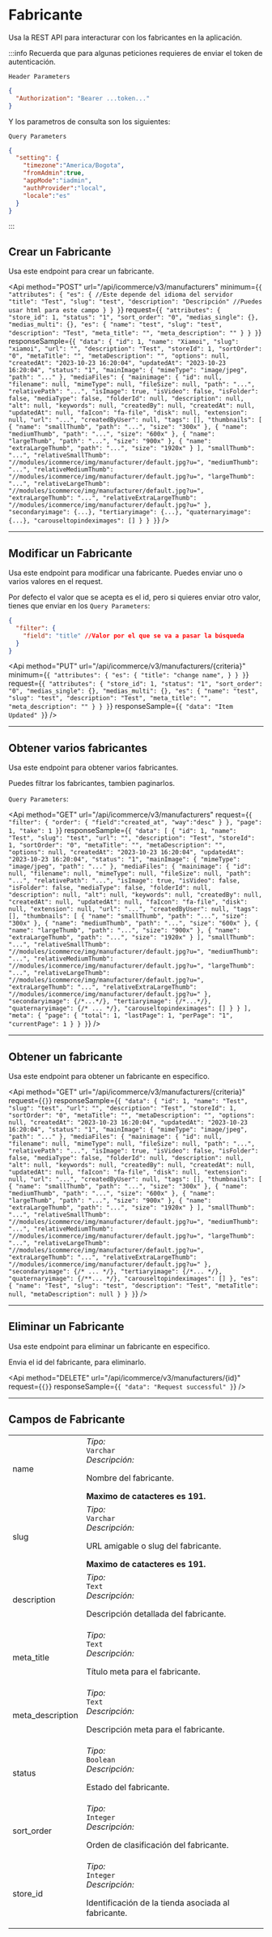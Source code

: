 
# Fabricante

Usa la REST API para interacturar con los fabricantes en la aplicación.

:::info
Recuerda que para algunas peticiones requieres de enviar el token de autenticación.

`Header Parameters`
```json
{
  "Authorization": "Bearer ...token..."
}
```
Y los parametros de consulta son los siguientes:

`Query Parameters`
```json
{
  "setting": {
    "timezone":"America/Bogota",
    "fromAdmin":true,
    "appMode":"iadmin",
    "authProvider":"local",
    "locale":"es"
  }
}
```
:::

##  Crear un Fabricante

Usa este endpoint para crear un fabricante.

<Api
  method="POST"
  url="/api/icommerce/v3/manufacturers"
  minimum={`{
  "attributes": {
    "es": { //Este depende del idioma del servidor
      "title": "Test",
      "slug": "test",
      "description": "Descripción" //Puedes usar html para este campo
    }
  }
}`}
  request={`{
  "attributes": {
    "store_id": 1,
    "status": "1",
    "sort_order": "0",
    "medias_single": {},
    "medias_multi": {},
    "es": {
      "name": "test",
      "slug": "test",
      "description": "Test",
      "meta_title": "",
      "meta_description": ""
    }
  }
}`}
  responseSample={`{
  "data": {
    "id": 1,
    "name": "Xiamoi",
    "slug": "xiamoi",
    "url": "",
    "description": "Test",
    "storeId": 1,
    "sortOrder": "0",
    "metaTitle": "",
    "metaDescription": "",
    "options": null,
    "createdAt": "2023-10-23 16:20:04",
    "updatedAt": "2023-10-23 16:20:04",
    "status": "1",
    "mainImage": {
      "mimeType": "image/jpeg",
      "path": "..."
    },
    "mediaFiles": {
      "mainimage": {
        "id": null,
        "filename": null,
        "mimeType": null,
        "fileSize": null,
        "path": "...",
        "relativePath": "...",
        "isImage": true,
        "isVideo": false,
        "isFolder": false,
        "mediaType": false,
        "folderId": null,
        "description": null,
        "alt": null,
        "keywords": null,
        "createdBy": null,
        "createdAt": null,
        "updatedAt": null,
        "faIcon": "fa-file",
        "disk": null,
        "extension": null,
        "url": "...",
        "createdByUser": null,
        "tags": [],
        "thumbnails": [
          {
            "name": "smallThumb",
            "path": "...",
            "size": "300x"
          },
          {
            "name": "mediumThumb",
            "path": "...",
            "size": "600x"
          },
          {
            "name": "largeThumb",
            "path": "...",
            "size": "900x"
          },
          {
            "name": "extraLargeThumb",
            "path": "...",
            "size": "1920x"
          }
        ],
        "smallThumb": "...",
        "relativeSmallThumb": "//modules/icommerce/img/manufacturer/default.jpg?u=",
        "mediumThumb": "...",
        "relativeMediumThumb": "//modules/icommerce/img/manufacturer/default.jpg?u=",
        "largeThumb": "...",
        "relativeLargeThumb": "//modules/icommerce/img/manufacturer/default.jpg?u=",
        "extraLargeThumb": "...",
        "relativeExtraLargeThumb": "//modules/icommerce/img/manufacturer/default.jpg?u="
      },
      "secondaryimage": {...},
      "tertiaryimage": {...},
      "quaternaryimage": {...},
      "carouseltopindeximages": []
    }
  }
}`}
/>

---
##  Modificar un Fabricante

Usa este endpoint para modificar una fabricante. Puedes enviar uno o varios valores en el request.

Por defecto el valor que se acepta es el id, pero si quieres enviar otro valor, tienes que enviar en los `Query Parameters`:

```json
{
  "filter": {
    "field": "title" //Valor por el que se va a pasar la búsqueda
  }
}
```

<Api
  method="PUT"
  url="/api/icommerce/v3/manufacturers/{criteria}"
  minimum={`{
  "attributes": {
    "es": {
      "title": "change name",
    }
  }
}`}
  request={`{
  "attributes": {
    "store_id": 1,
    "status": "1",
    "sort_order": "0",
    "medias_single": {},
    "medias_multi": {},
    "es": {
      "name": "test",
      "slug": "test",
      "description": "Test",
      "meta_title": "",
      "meta_description": ""
    }
  }
}`}
  responseSample={`{
  "data": "Item Updated"
}`}
/>

----
##  Obtener varios fabricantes

Usa este endpoint para obtener varios fabricantes.

Puedes filtrar los fabricantes, tambien paginarlos.

`Query Parameters`:

<Api
  method="GET"
  url="/api/icommerce/v3/manufacturers"
  request={`{
  "filter": {
    "order": {
      "field":"created_at",
      "way":"desc"
    }
  },
  "page": 1,
  "take": 1
}`}
  responseSample={`{
  "data": [
    {
      "id": 1,
      "name": "Test",
      "slug": "test",
      "url": "",
      "description": "Test",
      "storeId": 1,
      "sortOrder": "0",
      "metaTitle": "",
      "metaDescription": "",
      "options": null,
      "createdAt": "2023-10-23 16:20:04",
      "updatedAt": "2023-10-23 16:20:04",
      "status": "1",
      "mainImage": {
        "mimeType": "image/jpeg",
        "path": "..."
      },
      "mediaFiles": {
        "mainimage": {
          "id": null,
          "filename": null,
          "mimeType": null,
          "fileSize": null,
          "path": "...",
          "relativePath": "...",
          "isImage": true,
          "isVideo": false,
          "isFolder": false,
          "mediaType": false,
          "folderId": null,
          "description": null,
          "alt": null,
          "keywords": null,
          "createdBy": null,
          "createdAt": null,
          "updatedAt": null,
          "faIcon": "fa-file",
          "disk": null,
          "extension": null,
          "url": "...",
          "createdByUser": null,
          "tags": [],
          "thumbnails": [
            {
              "name": "smallThumb",
              "path": "...",
              "size": "300x"
            },
            {
              "name": "mediumThumb",
              "path": "...",
              "size": "600x"
            },
            {
              "name": "largeThumb",
              "path": "...",
              "size": "900x"
            },
            {
              "name": "extraLargeThumb",
              "path": "...",
              "size": "1920x"
            }
          ],
          "smallThumb": "...",
          "relativeSmallThumb": "//modules/icommerce/img/manufacturer/default.jpg?u=",
          "mediumThumb": "...",
          "relativeMediumThumb": "//modules/icommerce/img/manufacturer/default.jpg?u=",
          "largeThumb": "...",
          "relativeLargeThumb": "//modules/icommerce/img/manufacturer/default.jpg?u=",
          "extraLargeThumb": "...",
          "relativeExtraLargeThumb": "//modules/icommerce/img/manufacturer/default.jpg?u="
        },
        "secondaryimage": {/*...*/},
        "tertiaryimage": {/*...*/},
        "quaternaryimage": {/* ... */},
        "carouseltopindeximages": []
      }
    }
  ],
  "meta": {
    "page": {
      "total": 1,
      "lastPage": 1,
      "perPage": "1",
      "currentPage": 1
    }
  }
}`}
/>

----
##  Obtener un fabricante

Usa este endpoint para obtener un fabricante en especifico.

<Api
  method="GET"
  url="/api/icommerce/v3/manufacturers/{criteria}"
  request={`{}`}
  responseSample={`{
  "data": {
    "id": 1,
    "name": "Test",
    "slug": "test",
    "url": "",
    "description": "Test",
    "storeId": 1,
    "sortOrder": "0",
    "metaTitle": "",
    "metaDescription": "",
    "options": null,
    "createdAt": "2023-10-23 16:20:04",
    "updatedAt": "2023-10-23 16:20:04",
    "status": "1",
    "mainImage": {
      "mimeType": "image/jpeg",
      "path": "..."
    },
    "mediaFiles": {
      "mainimage": {
        "id": null,
        "filename": null,
        "mimeType": null,
        "fileSize": null,
        "path": "...",
        "relativePath": "...",
        "isImage": true,
        "isVideo": false,
        "isFolder": false,
        "mediaType": false,
        "folderId": null,
        "description": null,
        "alt": null,
        "keywords": null,
        "createdBy": null,
        "createdAt": null,
        "updatedAt": null,
        "faIcon": "fa-file",
        "disk": null,
        "extension": null,
        "url": "...",
        "createdByUser": null,
        "tags": [],
        "thumbnails": [
          {
            "name": "smallThumb",
            "path": "...",
            "size": "300x"
          },
          {
            "name": "mediumThumb",
            "path": "...",
            "size": "600x"
          },
          {
            "name": "largeThumb",
            "path": "...",
            "size": "900x"
          },
          {
            "name": "extraLargeThumb",
            "path": "...",
            "size": "1920x"
          }
        ],
        "smallThumb": "...",
        "relativeSmallThumb": "//modules/icommerce/img/manufacturer/default.jpg?u=",
        "mediumThumb": "...",
        "relativeMediumThumb": "//modules/icommerce/img/manufacturer/default.jpg?u=",
        "largeThumb": "...",
        "relativeLargeThumb": "//modules/icommerce/img/manufacturer/default.jpg?u=",
        "extraLargeThumb": "...",
        "relativeExtraLargeThumb": "//modules/icommerce/img/manufacturer/default.jpg?u="
      },
      "secondaryimage": {/* ... */},
      "tertiaryimage": {/*... */},
      "quaternaryimage": {/**... */},
      "carouseltopindeximages": []
    },
    "es": {
      "name": "Test",
      "slug": "test",
      "description": "Test",
      "metaTitle": null,
      "metaDescription": null
    }
  }
}`}
/>

----
##  Eliminar un Fabricante

Usa este endpoint para eliminar un fabricante en especifico.

Envia el id del fabricante, para eliminarlo.

<Api
  method="DELETE"
  url="/api/icommerce/v3/manufacturers/{id}"
  request={`{}`}
  responseSample={`{
  "data": "Request successful"
}`}
/>

----
## Campos de Fabricante

<table>
  <tr>
    <td>name</td>
    <td>
      <i class="colorGraySpan">Tipo:</i>
      <br />
      <code>Varchar</code>
      <br />
      <i class="colorGraySpan">Descripción:</i>
      <br />
      <p>Nombre del fabricante.</p>
      <b>Maximo de catacteres es 191.</b>
    </td>
  </tr>
  <tr>
    <td>slug</td>
    <td>
      <i class="colorGraySpan">Tipo:</i>
      <br />
      <code>Varchar</code>
      <br />
      <i class="colorGraySpan">Descripción:</i>
      <br />
      <p>URL amigable o slug del fabricante.</p>
      <b>Maximo de catacteres es 191.</b>
    </td>
  </tr>
  <tr>
    <td>description</td>
    <td>
      <i class="colorGraySpan">Tipo:</i>
      <br />
      <code>Text</code>
      <br />
      <i class="colorGraySpan">Descripción:</i>
      <br />
      <p>Descripción detallada del fabricante.</p>
    </td>
  </tr>
  <tr>
    <td>meta_title</td>
    <td>
      <i class="colorGraySpan">Tipo:</i>
      <br />
      <code>Text</code>
      <br />
      <i class="colorGraySpan">Descripción:</i>
      <br />
      <p>Título meta para el fabricante.</p>
    </td>
  </tr>
  <tr>
    <td>meta_description</td>
    <td>
      <i class="colorGraySpan">Tipo:</i>
      <br />
      <code>Text</code>
      <br />
      <i class="colorGraySpan">Descripción:</i>
      <br />
      <p>Descripción meta para el fabricante.</p>
    </td>
  </tr>
  <tr>
    <td>status</td>
    <td>
      <i class="colorGraySpan">Tipo:</i>
      <br />
      <code>Boolean</code>
      <br />
      <i class="colorGraySpan">Descripción:</i>
      <br />
      <p>Estado del fabricante.</p>
    </td>
  </tr>
  <tr>
    <td>sort_order</td>
    <td>
      <i class="colorGraySpan">Tipo:</i>
      <br />
      <code>Integer</code>
      <br />
      <i class="colorGraySpan">Descripción:</i>
      <br />
      <p>Orden de clasificación del fabricante.</p>
    </td>
  </tr>
  <tr>
    <td>store_id</td>
    <td>
      <i class="colorGraySpan">Tipo:</i>
      <br />
      <code>Integer</code>
      <br />
      <i class="colorGraySpan">Descripción:</i>
      <br />
      <p>Identificación de la tienda asociada al fabricante.</p>
    </td>
  </tr>
</table>

